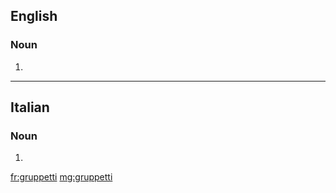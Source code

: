 ==English==

===Noun===
{{head|en|noun plural form}}

# {{plural of|gruppetto|lang=en}}

----

==Italian==

===Noun===
{{head|it|noun plural form|g=m}}

# {{plural of|gruppetto|lang=it}}

[[fr:gruppetti]]
[[mg:gruppetti]]